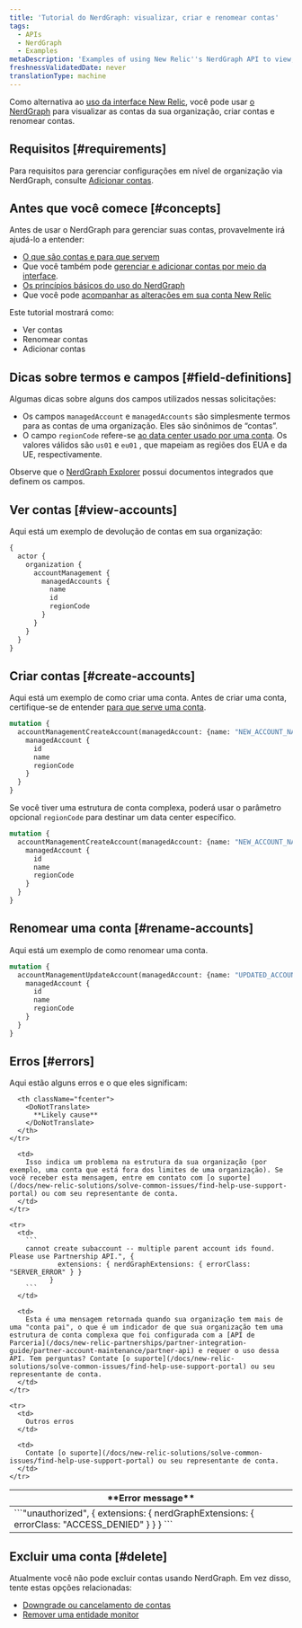 ```yaml
---
title: 'Tutorial do NerdGraph: visualizar, criar e renomear contas'
tags:
  - APIs
  - NerdGraph
  - Examples
metaDescription: 'Examples of using New Relic''s NerdGraph API to view, create, and rename accounts.'
freshnessValidatedDate: never
translationType: machine
---
```


Como alternativa ao [uso da interface New Relic](/docs/accounts/accounts-billing/account-structure/add-accounts), você pode usar [o NerdGraph](/docs/apis/nerdgraph/get-started/introduction-new-relic-nerdgraph) para visualizar as contas da sua organização, criar contas e renomear contas.

## Requisitos [#requirements]

Para requisitos para gerenciar configurações em nível de organização via NerdGraph, consulte [Adicionar contas](/docs/accounts/accounts-billing/account-structure/add-accounts).

## Antes que você comece [#concepts]

Antes de usar o NerdGraph para gerenciar suas contas, provavelmente irá ajudá-lo a entender:

* [O que são contas e para que servem](/docs/accounts/accounts-billing/account-structure/new-relic-account-structure)
* Que você também pode [gerenciar e adicionar contas por meio da interface](/docs/accounts/accounts-billing/account-structure/add-accounts).
* [Os princípios básicos do uso do NerdGraph](/docs/apis/nerdgraph/get-started/introduction-new-relic-nerdgraph)
* Que você pode [acompanhar as alterações em sua conta New Relic](/docs/data-apis/understand-data/event-data/query-account-audit-logs-nrauditevent)

Este tutorial mostrará como:

* Ver contas
* Renomear contas
* Adicionar contas

## Dicas sobre termos e campos [#field-definitions]

Algumas dicas sobre alguns dos campos utilizados nessas solicitações:

* Os campos `managedAccount` e `managedAccounts` são simplesmente termos para as contas de uma organização. Eles são sinônimos de “contas”.
* O campo `regionCode` refere-se [ao data center usado por uma conta](/docs/accounts/accounts-billing/account-setup/choose-your-data-center). Os valores válidos são `us01` e `eu01` , que mapeiam as regiões dos EUA e da UE, respectivamente.

Observe que o [NerdGraph Explorer](/docs/apis/nerdgraph/get-started/introduction-new-relic-nerdgraph/#explorer) possui documentos integrados que definem os campos.

## Ver contas [#view-accounts]

Aqui está um exemplo de devolução de contas em sua organização:

```graphql
{
  actor {
    organization {
      accountManagement {
        managedAccounts {
          name
          id
          regionCode
        }
      }
    }
  }
}
```

## Criar contas [#create-accounts]

Aqui está um exemplo de como criar uma conta. Antes de criar uma conta, certifique-se de entender [para que serve uma conta](/docs/accounts/accounts-billing/account-structure/new-relic-account-structure).

```graphql
mutation {
  accountManagementCreateAccount(managedAccount: {name: "NEW_ACCOUNT_NAME"}) {
    managedAccount {
      id
      name
      regionCode
    }
  }
}
```

Se você tiver uma estrutura de conta complexa, poderá usar o parâmetro opcional `regionCode` para destinar um data center específico.

```graphql
mutation {
  accountManagementCreateAccount(managedAccount: {name: "NEW_ACCOUNT_NAME", regionCode: "eu01"}) {
    managedAccount {
      id
      name
      regionCode
    }
  }
}
```

## Renomear uma conta [#rename-accounts]

Aqui está um exemplo de como renomear uma conta.

```graphql
mutation {
  accountManagementUpdateAccount(managedAccount: {name: "UPDATED_ACCOUNT_NAME", id: 101010101}) {
    managedAccount {
      id
      name
      regionCode
    }
  }
}
```

## Erros [#errors]

Aqui estão alguns erros e o que eles significam:

<table>
  <thead>
    <tr>
      <th className="fcenter">
        <DoNotTranslate>
          **Error message**
        </DoNotTranslate>
      </th>

      <th className="fcenter">
        <DoNotTranslate>
          **Likely cause**
        </DoNotTranslate>
      </th>
    </tr>
  </thead>

  <tbody>
    <tr>
      <td>
        ```"unauthorized", {
              extensions: { nerdGraphExtensions: { errorClass: "ACCESS_DENIED" } }
            }
        ```
      </td>

      <td>
        Isso indica um problema na estrutura da sua organização (por exemplo, uma conta que está fora dos limites de uma organização). Se você receber esta mensagem, entre em contato com [o suporte](/docs/new-relic-solutions/solve-common-issues/find-help-use-support-portal) ou com seu representante de conta.
      </td>
    </tr>

    <tr>
      <td>
        ```
        cannot create subaccount -- multiple parent account ids found. Please use Partnership API.", {
                extensions: { nerdGraphExtensions: { errorClass: "SERVER_ERROR" } }
              }
        ```
      </td>

      <td>
        Esta é uma mensagem retornada quando sua organização tem mais de uma "conta pai", o que é um indicador de que sua organização tem uma estrutura de conta complexa que foi configurada com a [API de Parceria](/docs/new-relic-partnerships/partner-integration-guide/partner-account-maintenance/partner-api) e requer o uso dessa API. Tem perguntas? Contate [o suporte](/docs/new-relic-solutions/solve-common-issues/find-help-use-support-portal) ou seu representante de conta.
      </td>
    </tr>

    <tr>
      <td>
        Outros erros
      </td>

      <td>
        Contate [o suporte](/docs/new-relic-solutions/solve-common-issues/find-help-use-support-portal) ou seu representante de conta.
      </td>
    </tr>
  </tbody>
</table>

## Excluir uma conta [#delete]

Atualmente você não pode excluir contas usando NerdGraph. Em vez disso, tente estas opções relacionadas:

* [Downgrade ou cancelamento de contas](/docs/accounts/accounts-billing/account-setup/downgradecancel-account)
* [Remover uma entidade monitor](/docs/apis/nerdgraph/examples/nerdgraph-entities-api-tutorial/#delete-entities)